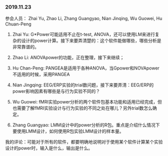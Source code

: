 ### 2019.11.23 

参会人员：
    Zhai Yu, Zhao Li, Zhang Guangyao, Nian Jinqing, Wu Guowei, Hu Chuan-Peng

1. Zhai Yu: G*Power可能适用不止在t-test, ANOVA，还可以使用LM来进行复杂的设计的power计算。接下来要弄清楚的：这个软件能做哪些，哪些分析是非常靠谱的。

2. Zhao Li: ANOVApower的功能，正在整理，接下来继续；

3. Hu Chan-Peng: PANGEA是适用于各种ANOVA，当Gpower和NOVApower不适用的时候，采用PANGEA

4. Nian Jingqing: EEG/ERP实验的trial数问题，接下来要弄清：EEG/ERP的power影响因素有哪些是与行为实验不同的？

5. Wu Guowei: fMRI实验power分析的两个软件包基本功能和适用已经完成，但也需要了解fMRI实验设计与行为实验的不同之处在哪儿？另外trial数怎么确定。

6. Zhang Guangyao: LMM设计中的power分析的R包。重点是介绍什么情况下要使用LMM设计，如何使用R包实验LMM设计的样本量。
 
我的评论：可能对于所有的软件，都要明确地说明对于使用某个软件计算某个实验设计的power时，输入是什么，输出是什么。
